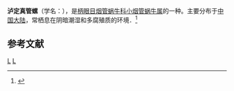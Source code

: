 {{Speciesbox
| taxon = Euphaedusa ludingensis
| binomial_authority = Chen et Zhang, 1999
}}
'''泸定真管螺'''（学名：''{{lang|la|Euphaedusa ludingensis}}''），是[[柄眼目|柄眼目]][[烟管蜗牛科|烟管蜗牛科]][[小烟管蜗牛属|小烟管蜗牛属]]的一种。主要分布于[[中国大陆|中国大陆]]，常栖息在阴暗潮湿和多腐殖质的环境．<ref>{{cite web|url=http://shell.sinica.edu.tw/chinese/shellbase_detail.php?science_no=5937|title=国际贝库：泸定真管螺|publisher=台湾贝类资料库|accessdate=2009-08-11|archive-date=2016-03-04|archive-url=https://web.archive.org/web/20160304113139/http://shell.sinica.edu.tw/chinese/shellbase_detail.php?science_no=5937|dead-url=no}}</ref>

== 参考文献 ==
{{reflist}}
{{taxonbar}}
[[Category:_1999年描述的动物|L]]
[[Category:小烟管蜗牛属|L]]